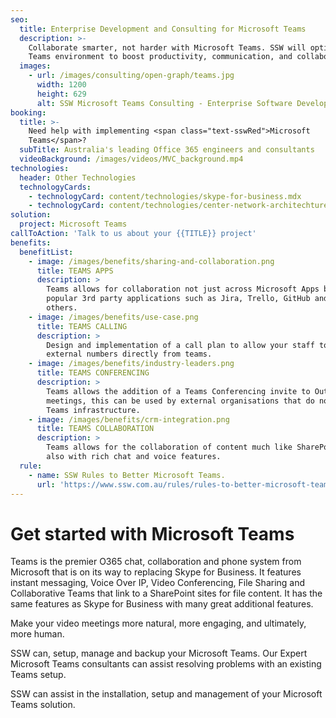 ```yaml
---
seo:
  title: Enterprise Development and Consulting for Microsoft Teams
  description: >-
    Collaborate smarter, not harder with Microsoft Teams. SSW will optimize your
    Teams environment to boost productivity, communication, and collaboration.
  images:
    - url: /images/consulting/open-graph/teams.jpg
      width: 1200
      height: 629
      alt: SSW Microsoft Teams Consulting - Enterprise Software Development
booking:
  title: >-
    Need help with implementing <span class="text-sswRed">Microsoft
    Teams</span>?
  subTitle: Australia's leading Office 365 engineers and consultants
  videoBackground: /images/videos/MVC_background.mp4
technologies:
  header: Other Technologies
  technologyCards:
    - technologyCard: content/technologies/skype-for-business.mdx
    - technologyCard: content/technologies/center-network-architechture.mdx
solution:
  project: Microsoft Teams
callToAction: 'Talk to us about your {{TITLE}} project'
benefits:
  benefitList:
    - image: /images/benefits/sharing-and-collaboration.png
      title: TEAMS APPS
      description: >
        Teams allows for collaboration not just across Microsoft Apps but also
        popular 3rd party applications such as Jira, Trello, GitHub and many
        others.
    - image: /images/benefits/use-case.png
      title: TEAMS CALLING
      description: >
        Design and implementation of a call plan to allow your staff to call
        external numbers directly from teams.
    - image: /images/benefits/industry-leaders.png
      title: TEAMS CONFERENCING
      description: >
        Teams allows the addition of a Teams Conferencing invite to Outlook
        meetings, this can be used by external organisations that do not have a
        Teams infrastructure.
    - image: /images/benefits/crm-integration.png
      title: TEAMS COLLABORATION
      description: >
        Teams allows for the collaboration of content much like SharePoint but
        also with rich chat and voice features.
  rule:
    - name: SSW Rules to Better Microsoft Teams.
      url: 'https://www.ssw.com.au/rules/rules-to-better-microsoft-teams'
---
```


# Get started with Microsoft Teams

Teams is the premier O365 chat, collaboration and phone system from Microsoft that is on its way to replacing Skype for Business. It features instant messaging, Voice Over IP, Video Conferencing, File Sharing and Collaborative Teams that link to a SharePoint sites for file content. It has the same features as Skype for Business with many great additional features.

Make your video meetings more natural, more engaging, and ultimately, more human.

<VideoEmbed url="https://youtu.be/A1egcVkYrgw" caption="Better meetings with Microsoft Teams" duration="1 min" />

SSW can, setup, manage and backup your Microsoft Teams. Our Expert Microsoft Teams consultants can assist resolving problems with an existing Teams setup.

SSW can assist in the installation, setup and management of your Microsoft Teams solution.
